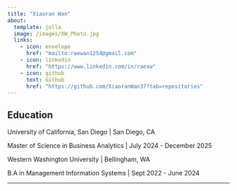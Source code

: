 ```yaml
---
title: "Xiaoran Wan"
about:
  template: jolla
  image: /images/XW_Photo.jpg
  links:
    - icon: envelope
      href: "mailto:raewan1254@gmail.com"
    - icon: linkedin
      href: "https://www.linkedin.com/in/raexw"
    - icon: github
      text: Github
      href: "https://github.com/XiaoranWan37?tab=repositories"
---
```


## Education

University of California, San Diego | San Diego, CA

Master of Science in Business Analytics | July 2024 - December 2025

Western Washington University | Bellingham, WA

B.A in Management Information Systems | Sept 2022 - June 2024

---
